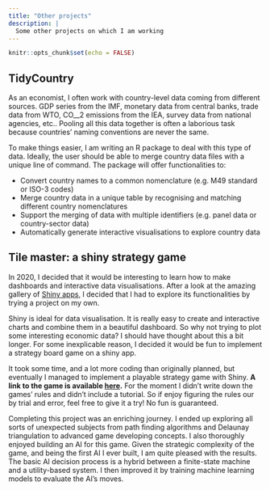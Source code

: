 ```yaml
---
title: "Other projects"
description: |
  Some other projects on which I am working
---
```


```r
knitr::opts_chunk$set(echo = FALSE)
```


## TidyCountry

As an economist, I often work with country-level data coming from different sources. GDP series from the IMF, monetary data from central banks, trade data from WTO, CO__2 emissions from the IEA, survey data from national agencies, etc.. Pooling all this data together is often a laborious task because countries' naming conventions are never the same. 


To make things easier, I am writing an R package to deal with this type of data. Ideally, the user should be able to merge country data files with a unique line of command. The package will offer functionalities to:

- Convert country names to a common nomenclature (e.g. M49 standard or ISO-3 codes)
- Merge country data in a unique table by recognising and matching different country nomenclatures
- Support the merging of data with multiple identifiers (e.g. panel data or country-sector data)
- Automatically generate interactive visualisations to explore country data

 

## Tile master: a shiny strategy game

In 2020, I decided that it would be interesting to learn how to make dashboards and interactive data visualisations. After a look at the amazing gallery of [Shiny apps](https://shiny.rstudio.com/), I decided that I had to explore its functionalities by trying a project on my own.

Shiny is ideal for data visualisation. It is really easy to create and  interactive charts and combine them in a beautiful dashboard. So why not trying to plot some interesting economic data? I should have thought about this a bit longer. For some inexplicable reason, I decided it would be fun to implement a strategy board game on a shiny app. 

It took some time, and a lot more coding than originally planned, but eventually I managed to implement a playable strategy game with Shiny. **A link to the game is available [here](https://fbellelli.shinyapps.io/TileMaster/).** For the moment I didn't write down the games' rules and didn't include a tutorial. So if enjoy figuring the rules our by trial and error, feel free to give it a try! No fun is guaranteed.

Completing this project was an enriching journey. I ended up exploring all sorts of unexpected subjects from path finding algorithms and Delaunay triangulation to advanced game developing concepts. I also thoroughly enjoyed building an AI for this game. Given the strategic complexity of the game, and being the first AI I ever built, I am quite pleased with the results. The basic AI decision process is a hybrid between a finite-state machine and a utility-based system. I then improved it by training machine learning models to evaluate the AI's moves. 



